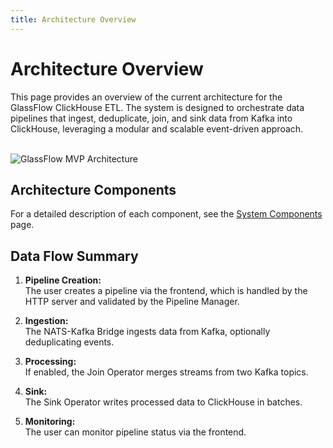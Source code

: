 ```yaml
---
title: Architecture Overview
---
```



# Architecture Overview

This page provides an overview of the current architecture for the GlassFlow ClickHouse ETL. The system is designed to orchestrate data pipelines that ingest, deduplicate, join, and sink data from Kafka into ClickHouse, leveraging a modular and scalable event-driven approach.

<br />
<img
  src="/assets/mvp_architecture.png"
  alt="GlassFlow MVP Architecture"
  width={800}
/>

## Architecture Components

For a detailed description of each component, see the [System Components](./system-components.mdx) page.

## Data Flow Summary

1. **Pipeline Creation:**  
   The user creates a pipeline via the frontend, which is handled by the HTTP server and validated by the Pipeline Manager.

2. **Ingestion:**  
   The NATS-Kafka Bridge ingests data from Kafka, optionally deduplicating events.

3. **Processing:**  
   If enabled, the Join Operator merges streams from two Kafka topics.

4. **Sink:**  
   The Sink Operator writes processed data to ClickHouse in batches.

5. **Monitoring:**  
   The user can monitor pipeline status via the frontend.
